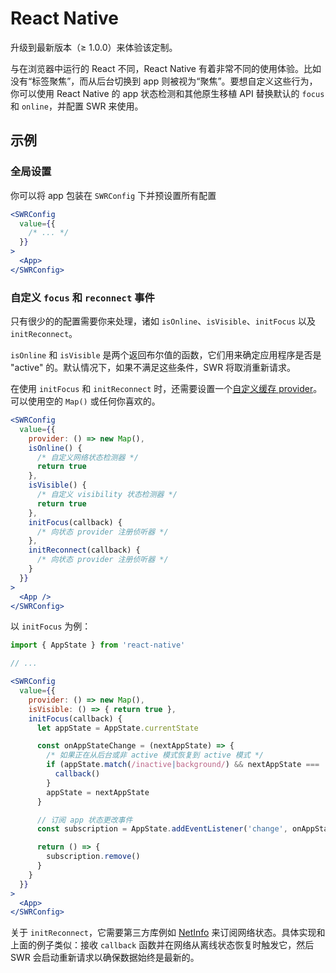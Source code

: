 
# React Native

<Callout>
  升级到最新版本（≥ 1.0.0）来体验该定制。
</Callout>

与在浏览器中运行的 React 不同，React Native 有着非常不同的使用体验。比如没有“标签聚焦”，而从后台切换到 app 则被视为“聚焦”。要想自定义这些行为，你可以使用 React Native 的 app 状态检测和其他原生移植 API 替换默认的 `focus` 和 `online`，并配置 SWR 来使用。

## 示例

### 全局设置

你可以将 app 包装在 `SWRConfig` 下并预设置所有配置

```jsx
<SWRConfig
  value={{
    /* ... */
  }}
>
  <App>
</SWRConfig>
```

### 自定义 `focus` 和 `reconnect` 事件

只有很少的的配置需要你来处理，诸如 `isOnline`、`isVisible`、`initFocus` 以及 `initReconnect`。

`isOnline` 和 `isVisible` 是两个返回布尔值的函数，它们用来确定应用程序是否是 "active" 的。默认情况下，如果不满足这些条件，SWR 将取消重新请求。

在使用 `initFocus` 和 `initReconnect` 时，还需要设置一个[自定义缓存 provider](/docs/advanced/cache)。可以使用空的 `Map()` 或任何你喜欢的。

```jsx
<SWRConfig
  value={{
    provider: () => new Map(),
    isOnline() {
      /* 自定义网络状态检测器 */
      return true
    },
    isVisible() {
      /* 自定义 visibility 状态检测器 */
      return true
    },
    initFocus(callback) {
      /* 向状态 provider 注册侦听器 */
    },
    initReconnect(callback) {
      /* 向状态 provider 注册侦听器 */
    }
  }}
>
  <App />
</SWRConfig>
```

以 `initFocus` 为例：

```jsx
import { AppState } from 'react-native'

// ...

<SWRConfig
  value={{
    provider: () => new Map(),
    isVisible: () => { return true },
    initFocus(callback) {
      let appState = AppState.currentState

      const onAppStateChange = (nextAppState) => {
        /* 如果正在从后台或非 active 模式恢复到 active 模式 */
        if (appState.match(/inactive|background/) && nextAppState === 'active') {
          callback()
        }
        appState = nextAppState
      }

      // 订阅 app 状态更改事件
      const subscription = AppState.addEventListener('change', onAppStateChange)

      return () => {
        subscription.remove()
      }
    }
  }}
>
  <App>
</SWRConfig>
```

关于 `initReconnect`，它需要第三方库例如 [NetInfo](https://github.com/react-native-netinfo/react-native-netinfo) 来订阅网络状态。具体实现和上面的例子类似：接收 `callback` 函数并在网络从离线状态恢复时触发它，然后 SWR 会启动重新请求以确保数据始终是最新的。
